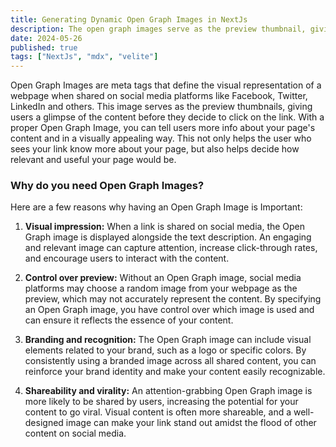 ```yaml
---
title: Generating Dynamic Open Graph Images in NextJs
description: The open graph images serve as the preview thumbnail, giving Users a glimpse of the content before they decide to click on the link.
date: 2024-05-26
published: true
tags: ["NextJs", "mdx", "velite"]
---
```


Open Graph Images are meta tags that define the visual representation of a webpage when shared on social media platforms like Facebook, Twitter, LinkedIn and others.
This image serves as the preview thumbnails, giving users a glimpse of the content before they decide to click on the link. With a proper Open Graph Image, you can tell users more info about your page's content and in a visually appealing way. This not only helps the user who sees your link know more about your page, but also helps decide how relevant and useful your page would be.

### Why do you need Open Graph Images?

Here are a few reasons why having an Open Graph Image is Important:

1. **Visual impression:** When a link is shared on social media, the Open Graph image is displayed alongside the text description. An engaging and relevant image can capture attention, increase click-through rates, and encourage users to interact with the content.

2. **Control over preview:** Without an Open Graph image, social media platforms may choose a random image from your webpage  as the preview, which may not accurately represent the content. By specifying an Open Graph image, you have control over which image is used and can ensure it reflects the essence of your content.

3. **Branding and recognition:** The Open Graph image can include visual elements related to your brand, such as a logo or specific colors. By consistently using a branded image across all shared content, you can reinforce your brand identity and make your content easily recognizable.

4. **Shareability and virality:** An attention-grabbing Open Graph image is more likely to be shared by users, increasing the potential for your content to go viral. Visual content is often more shareable, and a well-designed image can make your link stand out amidst the flood of other content on social media.